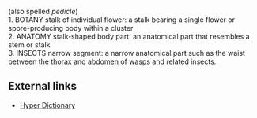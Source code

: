 {{move to Wiktionary}}
(also spelled ''pedicle'')<br>
1. BOTANY stalk of individual flower: a stalk bearing a single flower or spore-producing body within a cluster<br>
2. ANATOMY stalk-shaped body part: an anatomical part that resembles a stem or stalk<br>
3. INSECTS narrow segment: a narrow anatomical part such as the waist between the [[thorax]] and [[abdomen]] of [[wasp]]s and related insects.

==External links==
*[http://www.hyperdictionary.com/dictionary/pedicel Hyper Dictionary]